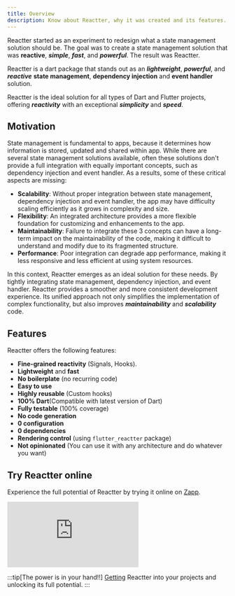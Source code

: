 ```yaml
---
title: Overview
description: Know about Reactter, why it was created and its features.
---
```

Reactter started as an experiment to redesign what a state management solution should be.
The goal was to create a state management solution that was **reactive**, **_simple_**, **_fast_**, and **_powerful_**. The result was Reactter.

Reactter is a dart package that stands out as an  **_lightweight_**, **_powerful_**, and _**reactive**_ **state management**, **dependency injection** and **event handler** solution.

Reactter is the ideal solution for all types of Dart and Flutter projects, offering **_reactivity_** with an exceptional **_simplicity_** and **_speed_**.

## Motivation

State management is fundamental to apps, because it determines how information is stored, updated and shared within app. While there are several state management solutions available, often these solutions don't provide a full integration with equally important concepts, such as dependency injection and event handler. As a results, some of these critical aspects are missing:

- **Scalability**: Without proper integration between state management, dependency injection and event handler, the app may have difficulty scaling efficiently as it grows in complexity and size.
- **Flexibility**: An integrated architecture provides a more flexible foundation for customizing and enhancements to the app.
- **Maintainability**:  Failure to integrate these 3 concepts can have a long-term impact on the maintainability of the code, making it difficult to understand and modify due to its fragmented structure.
- **Performance**: Poor integration can degrade app performance, making it less responsive and less efficient at using system resources.

In this context, Reactter emerges as an ideal solution for these needs. By tightly integrating state management, dependency injection, and event handler. Reactter provides a smoother and more consistent development experience. Its unified approach not only simplifies the implementation of complex functionality, but also improves **_maintainability_** and **_scalability_** code.

## Features

Reactter offers the following features:

- **Fine-grained reactivity** (Signals, Hooks).
- **Lightweight** and **fast**
- **No boilerplate** (no recurring code)
- **Easy to use**
- **Highly reusable** (Custom hooks)
- **100% Dart**(Compatible with latest version of Dart)
- **Fully testable** (100% coverage)
- **No code generation**
- **0 configuration**
- **0 dependencies**
- **Rendering control** (using `flutter_reactter` package)
- **Not opinionated** (You can use it with any architecture and do whatever you want)

## Try Reactter online

Experience the full potential of Reactter by trying it online on <a href="https://zapp.run/pub/flutter_reactter" target="_blank">Zapp</a>.
<iframe src="https://zapp.run/edit/z0ag069p0ah0?theme=dark&lazy=false&file=lib/examples/1_counter/counter_page.dart" class="w-full !h-[600px]" style="border: 0; overflow: hidden;"></iframe>

:::tip[The power is in your hand!!]
  [Getting](/reactter/guides/getting_started) Reactter into your projects and unlocking its full potential.
:::